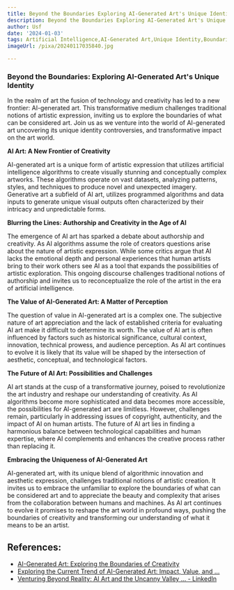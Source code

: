 ```yaml
---
title: Beyond the Boundaries Exploring AI-Generated Art's Unique Identity
description: Beyond the Boundaries Exploring AI-Generated Art's Unique Identity
author: Usf
date: '2024-01-03'
tags: Artificial Intelligence,AI-Generated Art,Unique Identity,Boundaries,Exploration
imageUrl: /pixa/20240117035840.jpg

---
```

### Beyond the Boundaries: Exploring AI-Generated  Art's Unique Identity

In the realm of art the fusion of  technology  and creativity has led to a  new frontier: AI-generated  art. This transformative medium  challenges traditional  notions of artistic expression, inviting us to  explore the boundaries of what can be considered art. Join us as we venture  into the world of AI-generated art uncovering its unique identity controversies, and transformative impact on the art world.

**AI Art: A New Frontier of Creativity**

AI-generated art is a unique form of artistic expression that utilizes artificial intelligence algorithms to create visually stunning and conceptually complex artworks. These  algorithms operate on vast datasets,  analyzing patterns,  styles, and techniques  to produce novel and unexpected imagery. Generative art a subfield of AI art, utilizes programmed algorithms and  data inputs to generate unique visual outputs  often characterized by  their intricacy and unpredictable forms.

**Blurring the Lines:  Authorship and Creativity in the Age of AI**

The emergence  of AI art  has sparked a debate about authorship and  creativity. As AI algorithms assume the role of creators questions  arise about the nature of  artistic expression. While some critics argue that AI lacks the emotional  depth and personal experiences that human artists bring to their  work others see AI as a  tool that expands the possibilities of artistic exploration. This ongoing discourse challenges traditional notions of authorship and invites us to reconceptualize the role of the artist in  the era of artificial intelligence.

**The Value of AI-Generated Art: A Matter of Perception**

The question of value in AI-generated art is a complex one. The subjective nature of art appreciation and the lack of established criteria for evaluating AI art make it difficult to  determine its worth. The value of AI art is often influenced  by factors such  as historical significance, cultural context, innovation, technical prowess, and audience perception.  As AI art continues to evolve it is likely that its value will be shaped by the intersection of aesthetic, conceptual, and technological factors.

**The Future of AI Art: Possibilities  and Challenges**

AI art stands at the cusp of a transformative journey, poised  to revolutionize the art  industry and reshape our understanding of creativity. As  AI algorithms become more sophisticated and data  becomes more accessible, the possibilities for AI-generated art are limitless. However, challenges remain, particularly  in addressing issues of copyright, authenticity, and the impact of AI  on human artists. The future of  AI art lies in finding a harmonious balance between technological capabilities and human expertise, where AI  complements and enhances  the creative process rather  than replacing it.

**Embracing the Uniqueness of AI-Generated Art**

AI-generated art, with its unique blend of algorithmic innovation and aesthetic expression, challenges traditional notions  of artistic creation. It  invites us to embrace  the unfamiliar to explore the boundaries of what can be considered art and to appreciate the beauty and complexity  that arises  from the collaboration between humans  and machines. As AI art continues  to evolve it promises to reshape the art world in profound ways, pushing the  boundaries of creativity and  transforming our understanding of what it means to be an artist.

## References:
- [AI-Generated Art: Exploring the Boundaries of Creativity](https://esoftskills.com/ai-generated-art/)
- [Exploring the Current Trend of AI-Generated Art: Impact, Value, and ...](https://www.linkedin.com/pulse/exploring-current-trend-ai-generated-art-impact-value-vaggelis-mina)
- [Venturing Beyond Reality: AI Art and the Uncanny Valley ... - LinkedIn](https://www.linkedin.com/pulse/venturing-beyond-reality-ai-art-uncanny-valley-cappelletti-4ovgf)
